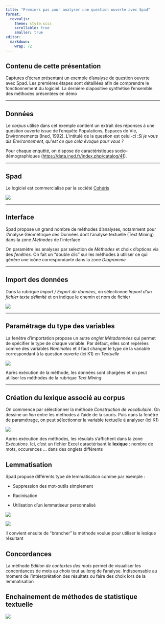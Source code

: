 ```yaml
---
title: "Premiers pas pour analyser une question ouverte avec Spad"
format: 
  revealjs:
    theme: style.scss 
    scrollable: true
    smaller: true
editor: 
  markdown: 
    wrap: 72
---
```


## Contenu de cette présentation

Captures d'écran présentant un exemple d'analyse de question ouverte
avec Spad. Les premières étapes sont détaillées afin de comprendre le
fonctionnement du logiciel. La dernière diapositive synthétise
l'ensemble des méthodes présentées en démo

------------------------------------------------------------------------

## Données

Le *corpus* utilisé dans cet exemple contient un extrait des réponses à
une question ouverte issue de l'enquête Populations, Espaces de Vie,
Environnements (Ined, 1992). L'intitulé de la question est celui-ci :*Si
je vous dis Environnement, qu'est ce que cela évoque pour vous ?*

Pour chaque enquêté, on dispose de caractéristiques socio-démographiques
(<https://data.ined.fr/index.php/catalog/41>).

------------------------------------------------------------------------

## Spad

Le logiciel est commercialisé par la société
[Cohéris](https://ia-data-analytics.fr/logiciel-data-mining/analyse-de-donnees/)

![](images/im_coheris.png){fig-align="center"}

------------------------------------------------------------------------

## Interface

Spad propose un grand nombre de méthodes d'analyses, notamment pour
l'Analyse Géométrique des Données dont l'analyse textuelle (Text Mining)
dans la zone *Méthodes* de l'interface

On paramètre les analyses par selection de *Méthodes* et choix d'options
via des *fenêtres.* On fait un "double clic" sur les méthodes à utiliser
ce qui génère une icône correspondante dans la zone *Diagramme*

------------------------------------------------------------------------

## Import des données

Dans la rubrique *Import / Export de données*, on sélectionne *Import
d'un fichier texte délimité* et on indique le chemin et nom de fichier

![](images/im_spad_import.png){fig-align="center"}

------------------------------------------------------------------------

## Paramétrage du type des variables

La fenêtre d'importation propose un autre *onglet* *Métadonnées* qui
permet de spécifier le type de chaque variable. Par défaut, elles sont
repérées comme des variables *Nominales* et il faut changer le type de
la variable correspondant à la question ouverte (ici K1) en *Textuelle*

![](images/im_spad_import_type.png){fig-align="center"}

Après exécution de la méthode, les données sont chargées et on peut
utiliser les méthodes de la rubrique *Text Mining*

------------------------------------------------------------------------

## Création du lexique associé au corpus

On commence par sélectionner la méthode *Construction de vocabulaire*.
On dessine un *lien* entre les méthodes à l'aide de la souris. Puis dans
la fenêtre de paramétrage, on peut sélectionner la variable textuelle à
analyser (ici K1)

![](images/im_spad_vocab.png){fig-align="center"}

Après exécution des méthodes, les résulats s'affichent dans la zone
*Exécutions.* Ici, c'est un fichier Excel caractérisant le **lexique** :
nombre de mots, occurences ... dans des onglets différents

## Lemmatisation

Spad propose différents type de lemmatisation comme par exemple :

-   Suppression des mot-outils simplement

-   Racinisation

-   Utilisation d'un lemmatiseur personnalisé

![](images/im_spad_lemmatisation.png){fig-align="center"}

![](images/im_spad_lemmatisation2.png)

Il convient ensuite de "brancher" la méthode voulue pour utiliser le
lexique résultant

## Concordances

La méthode *Edition de contextes des mots* permet de visualiser les
concordances de mots au choix tout au long de l'analyse. Indispensable
au moment de l'intéerprétation des résultats ou faire des choix lors de
la lemmatisation

## Enchainement de méthodes de statistique textuelle

![](images/im_spad_synthese.png){fig-align="center"}
